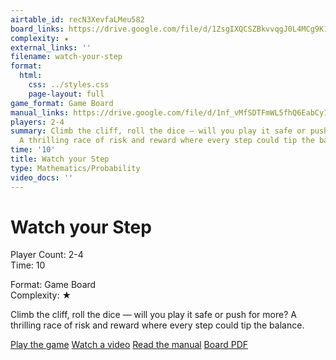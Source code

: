 ```yaml
---
airtable_id: recN3XevfaLMeu582
board_links: https://drive.google.com/file/d/1ZsgIXQCSZBkvvqgJ0L4MCg9K1WlLPrOP/view?usp=drive_link
complexity: ★
external_links: ''
filename: watch-your-step
format:
  html:
    css: ../styles.css
    page-layout: full
game_format: Game Board
manual_links: https://drive.google.com/file/d/1nf_vMfSDTFmWL5fhQ6EabCy1YlZB-A_r/view?usp=drive_link
players: 2-4
summary: Climb the cliff, roll the dice — will you play it safe or push for more?
  A thrilling race of risk and reward where every step could tip the balance.
time: '10'
title: Watch your Step
type: Mathematics/Probability
video_docs: ''
---
```


# Watch your Step

:::{.game-info-box}
:::{.game-stats}
:::{.left-stats}
Player Count: 2-4  
Time: 10
:::
:::{.right-stats}
Format: Game Board  
Complexity: ★
:::
:::
:::

Climb the cliff, roll the dice — will you play it safe or push for more? A thrilling race of risk and reward where every step could tip the balance.

:::{.game-actions}
<a href="#" class="btn btn-play disabled-button"><i class="fa fa-gamepad"></i> Play the game</a>
<a href="#" class="btn btn-watch disabled-button"><i class="fa fa-video"></i> Watch a video</a>
<a href="https://drive.google.com/file/d/1nf_vMfSDTFmWL5fhQ6EabCy1YlZB-A_r/view?usp=drive_link" class="btn btn-manual"><i class="fa fa-book"></i> Read the manual</a>
<a href="https://drive.google.com/file/d/1ZsgIXQCSZBkvvqgJ0L4MCg9K1WlLPrOP/view?usp=drive_link" class="btn btn-board"><i class="fa fa-file-pdf"></i> Board PDF</a>
:::